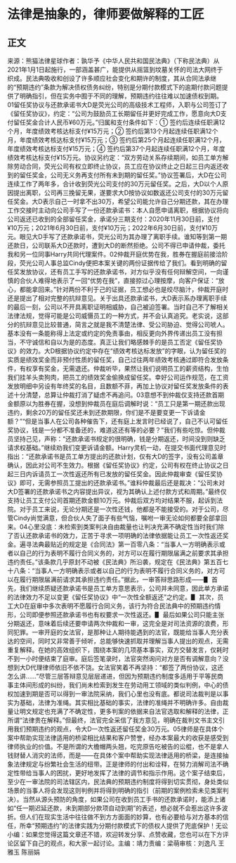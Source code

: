 # 法律是抽象的，律师要做解释的工匠
## 正文
来源：熊猫法律星球作者：孰华予《中华人民共和国民法典》（下称民法典）从2021年1月1日起施行，一部涵盖甚广，能提供从摇篮到坟墓关怀的司法大网终于织成。民法典吸收和创设了许多顺应社会变化和期许的制度，其从合同法承继的“预期违约”条款为解决债权债务纠纷，特别是分期付款模式下的逾期付款问题提供了明确指引，但在实务中囿于不同的理解，预期违约往往难以加速债权到期。01留任奖协议与还款承诺书大D是荧光公司的高级技术工程师，入职与公司签订了《留任奖协议》，约定：“公司为鼓励员工长期留任并更好完成工作，愿意向大D支付留任奖金合计人民币¥60万元。”归属和支付条件如下：① 签约后连续任职满12个月，年度绩效考核达标支付¥15万元；② 签约后第13个月起连续任职满12个月，年度绩效考核达标支付¥15万元；③ 签约后第25个月起连续任职满12个月，年度绩效考核达标支付¥15万元；④ 签约后第37个月起连续任职满12个月，年度绩效考核达标支付¥15万元。协议另约定：“双方劳动关系存续期间，如员工单方解除劳动合同，荧光公司有权立即终止协议，员工应在协议终止之日起三日内返还收到的留任奖金，公司无义务再支付所有未到期的留任奖。”协议签署后，大D在公司连续工作了两年多，合计收到荧光公司支付的30万元留任奖。之后，大D以个人原因提出离职，公司再三挽留无果，遂要求大D按协议如数返还公司支付的30万元留任奖金。大D表示自己一时拿不出30万，希望公司能允许自己分期还款，其在办理工作交接时主动向公司手写了一份还款承诺书：本人自愿申请离职，根据协议将向公司返还已收到的全部留任奖金，承诺分三期支付：2020年11月30日前，支付¥10万元；2021年6月30日前，支付¥10万元；2022年6月30日前，支付¥10万元。眼见大D手写了还款承诺书，荧光公司为其办理了离职手续。谁知等到第一期还款日，公司联系大D还款时，遭到大D的断然拒绝。公司不得已申请仲裁，委托我和另一位同事Harry共同代理案件。02仲裁开庭优势在我，胜券在握庭前接洽阶段，荧光公司人事总监Cindy便把本案关键的两份证据传给了我们。看到明确的留任奖发放协议，还有员工手写的还款承诺书，对方似乎没有任何辩解空间，一向谨慎的合伙人难得地表示了一回“优势在我”，直接掠过心理按摩，向客户保证：“放心，都能拿回来。”针对两份不利于己的证据，员工想必也是绞尽脑汁，仲裁开庭时还是提出了相对完整的抗辩意见。关于出具还款承诺书，大D表示系办理离职手续的最后一刻，公司以不开具离职证明相威胁，自己被迫签署。当时自己不了解相关法律法规，觉得可能是公司威慑员工的一种方式，并不会认真追究。老实说，这部分的抗辩意见比较普通，简言之就是我不清楚法律、受公司胁迫、觉得公司唬人。基本没有一条能称得上法定或约定的免责事由，相反更向外界传递出员工没有担当，不守诚信和自以为是的态度。真正让我们略感棘手的是员工否定《留任奖协议》的效力。大D根据协议约定中存在“绩效考核达标发放”的字眼，认为留任奖的实质是绩效奖金而非预付性质的留任奖，自己过往两年绩效考核通过即符合发放条件，有权享有奖金，无需退还。仲裁听毕，果然让我们说明员工的薪资结构，生怕我们挂羊头卖狗肉，把员工的绩效奖金偷换成留任奖。幸好公司运作规范，在工资发放明细中另设有年终奖的名目，且数额不菲，再加上协议对留任奖发放条件的表述十分清楚，总算让仲裁打消了疑虑不再追问。03意想不到仲裁仅支持还款首期金额原以为胜券在握，没想到仲裁员在庭后调解时说：“员工只是第一期还款出现违约，剩余20万的留任奖还未到还款期限，你们是不是要变更一下诉请金额？”“但是当事人在公司各种催告下，还有庭上发言时已经说了，自己不认可留任奖协议，钱是一分都不准备还的，难道这还有等的必要？”我们有些吃惊。但仲裁员坚持己见，声称：“还款承诺书规定的很明确，钱是分期返还，时间没到则缺乏请求权基础。”继续劝我们变更诉请金额。Harry灵机一动，在提交书面代理意见时指出：“还款承诺书是员工单方提出的还款计划，仅有大D的签字，没有公司盖章确认，因此对公司不生效力。根据《留任奖协议》约定，公司有权在终止协议之日起三日内诉请员工一次性返还所有已发放的留任奖金。因此仲裁审查《留任奖协议》即可，无需参照员工提出的还款承诺书。”谁料仲裁最后还是裁决：“公司未对大D签署的还款承诺书之内容提出异议，视为其确认上述付款方式和周期。”最终仅支持让员工支付公司首期还款金额10万元。仲裁后双方均对结果不服，起诉到法院。对于员工来说，无论分期还是一次性还钱，他都是不能接受的。对于公司，尽管Cindy尚觉满意，但合伙人失了面子有些气恼，嘱咐一审无论如何都要全部拿回来。04心里没底：未检索到类案判决自由裁量也让判决充满不确定性当时我们除了否认还款承诺书的效力，正苦于寻求一项明确的法律依据能让员工一次性返还奖金。遍寻法典最贴近的规定是《合同法》第一百零八条：“当事人一方明确表示或者以自己的行为表明不履行合同义务的，对方可以在履行期限届满之前要求其承担违约责任。”该条款几乎原封不动被《民法典》所沿袭，规定在《民法典》第五百七十八条：“当事人一方明确表示或者以自己的行为表明不履行合同义务的，对方可以在履行期限届满前请求其承担违约责任。”据此，一审答辩思路形成——▋ 首先，我们继续质疑还款承诺书是员工单方意思表示，公司并未同意，因此单方承诺的法律效力不足以变更《留任奖协议》中“一次性全额返还”之约定。▋ 其次，员工大D在庭审中多次表明不愿履行合同义务，该行为符合民法典中的预期违约情形，公司即便参照还款承诺书也有权要求一次性返还。▋ 最后如果公司只能主张分期返还，意味着后续还要申请两次仲裁和一审，这完全是对司法资源的浪费，形同犯罪。一审开庭的女法官，是那种让人期待能遇到的法官，既能给当事人充分表达的空间，同时又非常善于倾听，总能够快速抓取并理解当事人提出的观点，无需重复解释。在她的高效组织下，围绕本案的几项基本事实，双方交替发言，仅耗时不到一小时便结束了庭审。庭后签笔录时，法官突然询问对方是否有调解意向？没想到大D代理律师依旧不依不饶。女法官笑着不再坚持：“都签了两份协议，这还怎么讲……”尽管三层答辩意见层层递进，但因为预期违约制度多适用于平等民商事主体间形成的纠纷，我们尚未检索到发生在劳动用工领域的类似判例，中心的债权加速到期是否可以得到一审法院采纳，我们心里也没有底。都说司法裁判是以事实为基础，法律为准绳。其实相比基础的事实，法律的准绳并不明确许多。自由裁量让明文规定也充满了不确定性，更多判案的依据来自法官选取和解释的法律，正所谓“法律贵在解释。”但最终，法官完全采信了我方意见，明确在裁判文书主文引用我们预期违约的观点，令大D一次性返还留任奖金30万元。05律师是在具体个案中帮助实现法律适用的桥梁相比结果和客户赞誉，经办本案最大的收获是感受到律师执业的价值。不是所谓的大檐帽两头翘，吃完原告吃被告的讼棍，也不是拿人钱财替人消灾的法师，而是——在具体个案中帮助实现法律适用的桥梁，是连接抽象法律规定与纷繁社会生活的纽带。正是律师的付出和诠释，在努力消解司法不确定性带给当事人的困扰，更好地发挥了法律的调节和指示作用。这个案子结束后，至少在一审法院的司法辖区内，民法典的预期违约制度将得到切实贯彻，身处类似场景的当事人将会发现这则判例并将得到明确的指引（前期的案例检索未见类案判决）。当然从源头预防的角度，如果公司在收到员工手书的还款承诺时，能添上诸如“任一期迟延还款，未到期部分款项自动到期”的表述，想必就不会惹出这许多波折。但人们在现实生活中往往做不到方方面面的妙算，也有必要给与对方基本的信任，所幸“预期违约”的法律实践为分期付款模式下的债权人提供了兜底保护！无讼小编：如果您觉得这篇文章还不错，欢迎转发分享、点赞收藏，您也可以在下方评论区留下自己的观点，和大家一起讨论。主编：靖力责编：梁萌审核：刘逸凡 王雅玉 陈丽娟